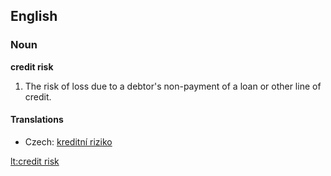 ==English==
{{wikipedia}}
===Noun===
'''credit risk'''

# {{finance}} The risk of loss due to a debtor's non-payment of a loan or other line of credit.

====Translations====
{{trans-top|type of risk}}
*Czech: [[kreditní riziko]] {{n}}
{{trans-mid}}
{{trans-bottom}}

[[lt:credit risk]]